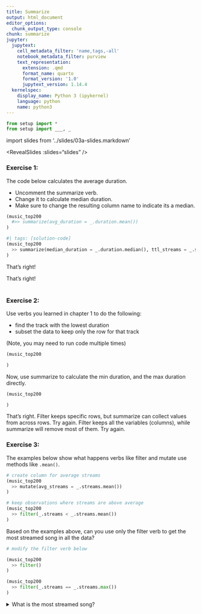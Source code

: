 ```yaml
---
title: Summarize
output: html_document
editor_options:
  chunk_output_type: console
chunk: summarize
jupyter:
  jupytext:
    cell_metadata_filter: 'name,tags,-all'
    notebook_metadata_filter: purview
    text_representation:
      extension: .qmd
      format_name: quarto
      format_version: '1.0'
      jupytext_version: 1.14.4
  kernelspec:
    display_name: Python 3 (ipykernel)
    language: python
    name: python3
---
```


```python
from setup import *
from setup import ___, _
```


import slides from '../slides/03a-slides.markdown'

<RevealSlides :slides="slides" />

### Exercise 1:

The code below calculates the average duration.

* Uncomment the summarize verb.
* Change it to calculate median duration.
* Make sure to change the resulting column name to indicate its a median.

```python
(music_top200
  #>> summarize(avg_duration = _.duration.mean())
)
```

```python
#| tags: [solution-code]
(music_top200
  >> summarize(median_duration = _.duration.median(), ttl_streams = _.streams.sum())
)
```

<prompt-expandable header="What is the median duration?">
<q-multiple-choice>
  <q-opt text="205.990"><span></span></q-opt>
  <q-opt text="65.631"><span></span></q-opt>
  <q-opt text="201.084"><span>That's right!</span></q-opt>
  <q-opt text="851.871"><span></span></q-opt>  
</q-multiple-choice>
</prompt-expandable>

<prompt-expandable header="Add a second argument to summarize, which calculates the sum of streams. How large is it?">
<q-multiple-choice>
  <q-opt text="30,182,252"><span></span></q-opt>
  <q-opt text="301,822,525"><span>That's right!</span></q-opt>  
  <q-opt text="451,822,525"><span></span></q-opt>
  <q-opt text="45,182,252"><span></span></q-opt>  
</q-multiple-choice>
</prompt-expandable>

### Exercise 2:

Use verbs you learned in chapter 1 to do the following:

* find the track with the lowest duration
* subset the data to keep only the row for that track

(Note, you may need to run code multiple times)

```python
(music_top200

)
```

Now, use summarize to calculate the min duration, and the max duration directly.

```python
(music_top200

)
```

<prompt-expandable header="Why would you use summarize like this, rather than the arrange and filter approach?">

<q-multiple-choice>
  <q-opt text="The min and max values might be in different observations (rows)."><span>That's right. Filter keeps specific rows, but summarize can collect values from across rows.</span></q-opt>
  <q-opt text="It keeps more of the original data."><span>Try again. Filter keeps all the variables (columns), while summarize will remove most of them.</span></q-opt>
  <q-opt text="The arrange and filter approach can do anything summarize can."><span>Try again.</span></q-opt>
</q-multiple-choice>

</prompt-expandable>

### Exercise 3:

The examples below show what happens verbs like filter and mutate use methods like `.mean()`.

```python
# create column for average streams
(music_top200
  >> mutate(avg_streams = _.streams.mean())
)
```

```python
# keep observations where streams are above average
(music_top200
  >> filter(_.streams < _.streams.mean())
)
```

Based on the examples above, can you use only the filter verb to get the most streamed song in all the data?

```python
# modify the filter verb below

(music_top200
  >> filter()
)
```

```python
(music_top200
  >> filter(_.streams == _.streams.max())
)
```

<details><summary>What is the most streamed song?</summary>The Box by Roddy Ricch</details>
